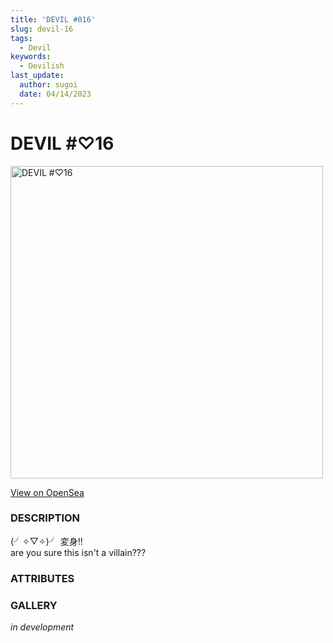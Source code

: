```yaml
---
title: 'DEVIL #016'
slug: devil-16
tags:
  - Devil
keywords:
  - Devilish
last_update:
  author: sugoi
  date: 04/14/2023
---
```



# DEVIL #♡16

<img src='https://nft-cdn.alchemy.com/eth-mainnet/1636bc4cd6c78c1e44dea70c97138e2b' alt='DEVIL #♡16' width='500' />

[View on OpenSea](https://opensea.io/assets/ethereum/0x231EDa2D0E36E5254515B7625D1201f7b4617cf4/17)

### DESCRIPTION

(╯✧▽✧)╯ 変身!!  
are you sure this isn't a villain???

### ATTRIBUTES

<AttributeTag traitType='HUMANITY' value='LOW' />
<AttributeTag traitType='NATURE' value='HEROIC' />
<AttributeTag traitType='TYPE' value='DEVIL' />
<AttributeTag traitType='SUBTYPE' value='二口女' />

### GALLERY

_in development_
